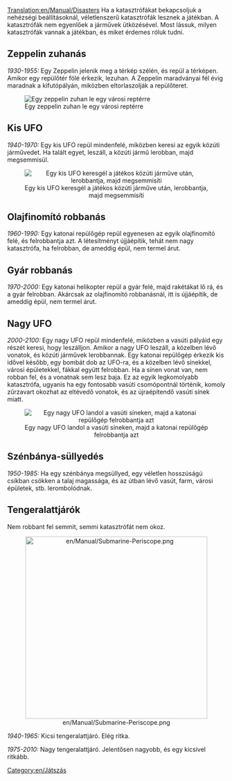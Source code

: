 [[Translation:en/Manual/Disasters]]
Ha a katasztrófákat bekapcsoljuk a nehézségi beállításoknál, véletlenszerű katasztrófák lesznek a játékban. A katasztrófák nem egyenlőek a járművek ütközésével. Most lássuk, milyen katasztrófák vannak a játékban, és miket érdemes róluk tudni.

== Zeppelin zuhanás ==
''1930-1955:''
Egy Zeppelin jelenik meg a térkép szélén, és repül a térképen. Amikor egy repülőtér fölé érkezik, lezuhan. A Zeppelin maradványai fél évig maradnak a kifutópályán, miközben eltorlaszolják a repülőteret.

[[File:en/Manual/Zeppelin.png|center|frame|Egy zeppelin zuhan le egy városi reptérre]]

== Kis UFO ==
''1940-1970:''
Egy kis UFO repül mindenfelé, miközben keresi az egyik közúti járművedet. Ha talált egyet, leszáll, a közúti jármű lerobban, majd megsemmisül.

<center>[[File:en/Manual/Smallufo.png|center|frame|Egy kis UFO keresgél a játékos közúti járműve után, lerobbantja, majd megsemmisíti]]</center>

== Olajfinomító robbanás ==
''1960-1990:''
Egy katonai repülőgép repül egyenesen az egyik olajfinomító felé, és felrobbantja azt. A létesítményt újjáépítik, tehát nem nagy katasztrófa, ha felrobban, de ameddig épül, nem termel árut.

== Gyár robbanás ==
''1970-2000:''
Egy katonai helikopter repül a gyár felé, majd rakétákat lő rá, és a gyár felrobban. Akárcsak az olajfinomító robbanásnál, itt is újjáépítik, de ameddig épül, nem termel árut.

== Nagy UFO ==
''2000-2100:''
Egy nagy UFO repül mindenfelé, miközben a vasúti pályáid egy részét keresi, hogy leszálljon. Amikor a nagy UFO leszáll, a közelben lévő vonatok, és közúti járművek lerobbannak. Egy katonai repülőgép érkezik kis idővel később, egy bombát dob az UFO-ra, és a közelben lévő sínekkel, városi épületekkel, fákkal együtt felrobban. Ha a sínen vonat van, nem robban fel, és a vonatnak sem lesz baja. Ez az egyik legkomolyabb katasztrófa, ugyanis ha egy fontosabb vasúti csomópontnál történik, komoly zűrzavart okozhat az eltévedő vonatok, és az újraépítendő vasúti sínek miatt.

<center>[[File:en/Manual/Largeufo.png|center|frame|Egy nagy UFO landol a vasúti síneken, majd a katonai repülőgép felrobbantja azt]]</center>

== Szénbánya-süllyedés ==
''1950-1985:''
Ha egy szénbánya megsüllyed, egy véletlen hosszúságú csíkban csökken a talaj magassága, és az útban lévő vasút, farm, városi épületek, stb. lerombolódnak.

== Tengeralattjárók ==
Nem robbant fel semmit, semmi katasztrófát nem okoz.

<center>[[File:en/Manual/Submarine-Periscope.png|center|420px]]</center>

''1940-1965:'' Kicsi tengeralattjáró. Elég ritka.

''1975-2010:'' Nagy tengeralattjáró. Jelentősen nagyobb, és egy kicsivel ritkább.

[[Category:en/Játszás]]